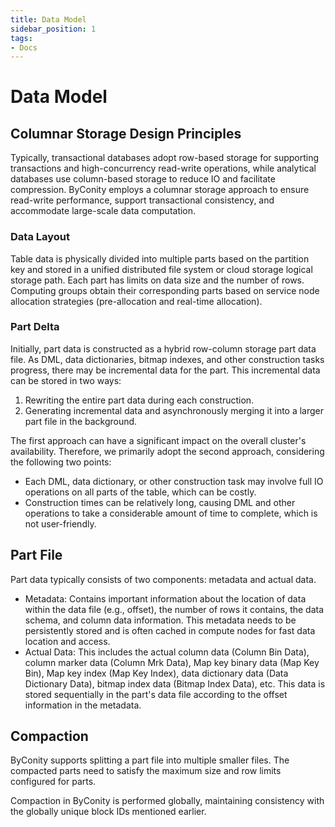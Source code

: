```yaml
---
title: Data Model
sidebar_position: 1
tags:
- Docs
---
```


# Data Model

## Columnar Storage Design Principles

Typically, transactional databases adopt row-based storage for supporting transactions and high-concurrency read-write operations, while analytical databases use column-based storage to reduce IO and facilitate compression. ByConity employs a columnar storage approach to ensure read-write performance, support transactional consistency, and accommodate large-scale data computation.

### Data Layout

Table data is physically divided into multiple parts based on the partition key and stored in a unified distributed file system or cloud storage logical storage path. Each part has limits on data size and the number of rows. Computing groups obtain their corresponding parts based on service node allocation strategies (pre-allocation and real-time allocation).

### Part Delta

Initially, part data is constructed as a hybrid row-column storage part data file. As DML, data dictionaries, bitmap indexes, and other construction tasks progress, there may be incremental data for the part. This incremental data can be stored in two ways:

1. Rewriting the entire part data during each construction.
2. Generating incremental data and asynchronously merging it into a larger part file in the background.

The first approach can have a significant impact on the overall cluster's availability. Therefore, we primarily adopt the second approach, considering the following two points:

* Each DML, data dictionary, or other construction task may involve full IO operations on all parts of the table, which can be costly.
* Construction times can be relatively long, causing DML and other operations to take a considerable amount of time to complete, which is not user-friendly.

## Part File

Part data typically consists of two components: metadata and actual data.

* Metadata: Contains important information about the location of data within the data file (e.g., offset), the number of rows it contains, the data schema, and column data information. This metadata needs to be persistently stored and is often cached in compute nodes for fast data location and access.
* Actual Data: This includes the actual column data (Column Bin Data), column marker data (Column Mrk Data), Map key binary data (Map Key Bin), Map key index (Map Key Index), data dictionary data (Data Dictionary Data), bitmap index data (Bitmap Index Data), etc. This data is stored sequentially in the part's data file according to the offset information in the metadata.

## Compaction

ByConity supports splitting a part file into multiple smaller files. The compacted parts need to satisfy the maximum size and row limits configured for parts.

Compaction in ByConity is performed globally, maintaining consistency with the globally unique block IDs mentioned earlier.